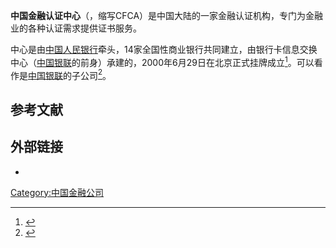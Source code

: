 '''中国金融认证中心'''（{{lang-en|China Financial Certification Authority}}，缩写CFCA）是中国大陆的一家金融认证机构，专门为金融业的各种认证需求提供证书服务。

中心是由[[中国人民银行|中国人民银行]]牵头，14家全国性商业银行共同建立，由银行卡信息交换中心（[[中国银联|中国银联]]的前身）承建的，2000年6月29日在北京正式挂牌成立<ref>{{cite book|author=蔡元萍|title=网上支付与结算|year=2013|publisher=东北财经大学出版社|isbn=7-5654-1206-6|pages=212|edition=第3版}}</ref>。可以看作是[[中国银联|中国银联]]的子公司<ref name=What>{{cite news|title=神秘的银联：银联是什么？|url=http://money.163.com/14/0324/07/9O39149000253B0H.html|accessdate=2015-02-26|newspaper=理财周报|date=2014-03-24|archive-date=2015-02-26|archive-url=https://web.archive.org/web/20150226182330/http://money.163.com/14/0324/07/9O39149000253B0H.html|dead-url=no}}</ref>。

== 参考文献 ==
{{reflist}}

== 外部链接 ==
* {{Official website|www.cfca.com.cn}}

[[Category:中国金融公司|Category:中国金融公司]]
{{中国公司小作品}}